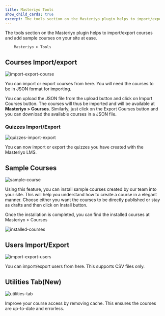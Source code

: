 ```yaml
---
title: Masteriyo Tools
show_child_cards: true
excerpt: The tools section on the Masteriyo plugin helps to import/export courses and add sample courses on your site at ease.
---
```


The tools section on the Masteriyo plugin helps to import/export courses and add sample courses on your site at ease.

        Masteriyo > Tools

## Courses Import/export

![import-export-course](https://github.com/Masteriyo/masteriyo-docs/assets/75772539/a31f51aa-ea86-4eb8-b5dc-fad8247e4586)

You can import or export courses from here. You will need the courses to be in JSON format for importing.

You can upload the JSON file from the upload button and click on Import Courses button. The courses will thus be imported and will be available at **Masteriyo > Courses**.
Similarly, just click on the Export Courses button and you can download the available courses in a JSON file.

### Quizzes Import/Export

![quizzes-import-export](https://github.com/Masteriyo/masteriyo-docs/assets/75772539/d2be1cac-16c7-4df5-9a09-c35366c0cf95)

You can now import or export the quizzes you have created with the Masteriyo LMS.

## Sample Courses

![sample-course](https://github.com/Masteriyo/masteriyo-docs/assets/75772539/0e9a15bd-669f-4c76-83fa-72cb91f65f33)

Using this feature, you can install sample courses created by our team into your site. This will help you understand how to create a course in a elegant manner. Choose either you want the courses to be directly published or stay as drafts and then click on Install button.

Once the installation is completed, you can find the installed courses at Masteriyo > Courses

![installed-courses](https://github.com/Masteriyo/masteriyo-docs/assets/75772539/78abc061-c682-403b-8045-2dd6d5679364)

## Users Import/Export

![import-export-users](https://github.com/Masteriyo/masteriyo-docs/assets/75772539/d4e3165e-6c4e-4fda-ae01-0c1b03d47ad5)

You can import/export users from here. This supports CSV files only.

## Utilities Tab(New)

![utilities-tab](https://github.com/Masteriyo/masteriyo-docs/assets/75772539/95d50531-b9aa-44d4-b6ba-1a1e3dcee92e)

Improve your course access by removing cache. This ensures the courses are up-to-date and errorless.
